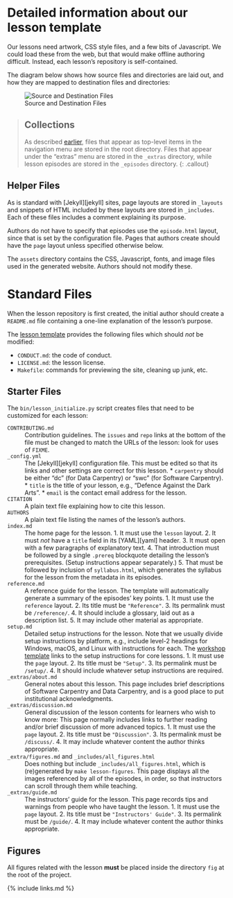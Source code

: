 # Detailed information about our lesson template

Our lessons need artwork,
CSS style files,
and a few bits of Javascript.
We could load these from the web,
but that would make offline authoring difficult.
Instead, each lesson's repository is self-contained.

The diagram below shows how source files and directories are laid out,
and how they are mapped to destination files and directories:

![Source and Destination Files]({{ page.root }}/fig/file-mapping.svg)

> ## Collections
>
> As described [earlier]({{ page.root }}/02-tooling/#collections),
> files that appear as top-level items in the navigation menu are stored in the root directory.
> Files that appear under the "extras" menu are stored in the `_extras` directory,
> while lesson episodes are stored in the `_episodes` directory.
{: .callout}

## Helper Files

As is standard with [Jekyll][jekyll] sites,
page layouts are stored in `_layouts`
and snippets of HTML included by these layouts are stored in `_includes`.
Each of these files includes a comment explaining its purpose.

Authors do not have to specify that episodes use the `episode.html` layout,
since that is set by the configuration file.
Pages that authors create should have the `page` layout unless specified otherwise below.

The `assets` directory contains the CSS, Javascript, fonts, and image files
used in the generated website.
Authors should not modify these.

# Standard Files

When the lesson repository is first created,
the initial author should create a `README.md` file containing
a one-line explanation of the lesson's purpose.

The [lesson template]({{ site.template_repo }}) provides the following files
which should *not* be modified:

*   `CONDUCT.md`: the code of conduct.
*   `LICENSE.md`: the lesson license.
*   `Makefile`: commands for previewing the site, cleaning up junk, etc.

## Starter Files

The `bin/lesson_initialize.py` script creates files that need to be customized for each lesson:

`CONTRIBUTING.md`
:   Contribution guidelines.
    The `issues` and `repo` links at the bottom of the file must be changed
    to match the URLs of the lesson:
    look for uses of `FIXME`.

`_config.yml`
:   The [Jekyll][jekyll] configuration file.
    This must be edited so that its links and other settings are correct for this lesson.
    *   `carpentry` should be either "dc" (for Data Carpentry) or "swc" (for Software Carpentry).
    *   `title` is the title of your lesson,
        e.g.,
        "Defence Against the Dark Arts".
    *   `email` is the contact email address for the lesson.

`CITATION`
:   A plain text file explaining how to cite this lesson.

`AUTHORS`
:   A plain text file listing the names of the lesson's authors.

`index.md`
:   The home page for the lesson.
    1.  It must use the `lesson` layout.
    2.  It must *not* have a `title` field in its [YAML][yaml] header.
    3.  It must open with a few paragraphs of explanatory text.
    4.  That introduction must be followed by a single `.prereq` blockquote
        detailing the lesson's prerequisites.
        (Setup instructions appear separately.)
    5.  That must be followed by inclusion of `syllabus.html`,
        which generates the syllabus for the lesson
        from the metadata in its episodes.

`reference.md`
:   A reference guide for the lesson.
    The template will automatically generate a summary of the episodes' key points.
    1.  It must use the `reference` layout.
    2.  Its title must be `"Reference"`.
    3.  Its permalink must be `/reference/`.
    4.  It should include a glossary, laid out as a description list.
    5.  It may include other material as appropriate.

`setup.md`
:   Detailed setup instructions for the lesson.
    Note that we usually divide setup instructions by platform,
    e.g.,
    include level-2 headings for Windows, macOS, and Linux
    with instructions for each.
    The [workshop template]({{ site.workshop_repo }})
    links to the setup instructions for core lessons.
    1.  It must use the `page` layout.
    2.  Its title must be `"Setup"`.
    3.  Its permalink must be `/setup/`.
    4.  It should include whatever setup instructions are required.

`_extras/about.md`
:   General notes about this lesson.
    This page includes brief descriptions of Software Carpentry and Data Carpentry,
    and is a good place to put institutional acknowledgments.

`_extras/discussion.md`
:   General discussion of the lesson contents for learners who wish to know more:
    This page normally includes links to further reading
    and/or brief discussion of more advanced topics.
    1.  It must use the `page` layout.
    2.  Its title must be `"Discussion"`.
    3.  Its permalink must be `/discuss/`.
    4.  It may include whatever content the author thinks appropriate.

`_extra/figures.md` and `_includes/all_figures.html`
:   Does nothing but include `_includes/all_figures.html`,
    which is (re)generated by `make lesson-figures`.
    This page displays all the images referenced by all of the episodes,
    in order,
    so that instructors can scroll through them while teaching.

`_extras/guide.md`
:   The instructors' guide for the lesson.
    This page records tips and warnings from people who have taught the lesson.
    1.  It must use the `page` layout.
    2.  Its title must be `"Instructors' Guide"`.
    3.  Its permalink must be `/guide/`.
    4.  It may include whatever content the author thinks appropriate.

## Figures

All figures related with the lesson **must** be placed inside the directory `fig` at the root of the project.

{% include links.md %}
